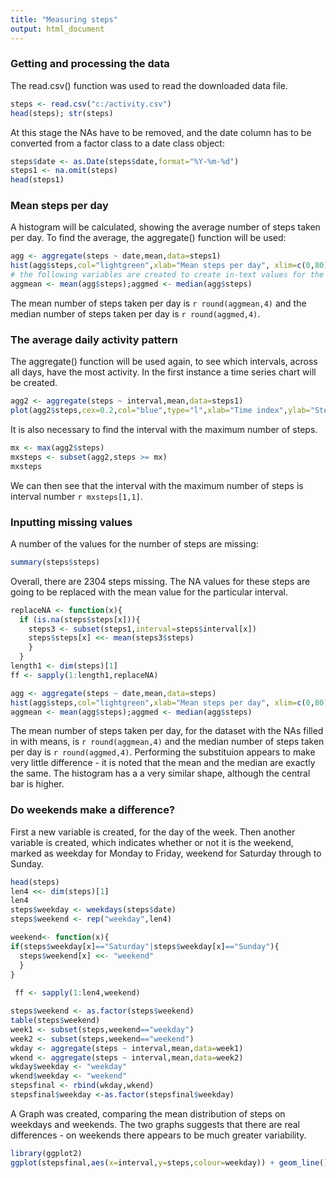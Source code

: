 ```yaml
---
title: "Measuring steps"
output: html_document
---
```


### Getting and processing the data

The read.csv() function was used to read the downloaded data file.  

```r
steps <- read.csv("c:/activity.csv")
head(steps); str(steps)
```
At this stage the NAs have to be removed, and the date column has to be converted from a factor class to a date class object:

```r
steps$date <- as.Date(steps$date,format="%Y-%m-%d")
steps1 <- na.omit(steps)
head(steps1)
```

### Mean steps per day

A histogram will be calculated, showing the average number of steps taken per day.  To find the average, the aggregate() function will be used:
```r
agg <- aggregate(steps ~ date,mean,data=steps1)
hist(agg$steps,col="lightgreen",xlab="Mean steps per day", xlim=c(0,80),main="Histogram of mean steps per day",breaks=12)
# the following variables are created to create in-text values for the mean and median, as seen immediately below this R code.
aggmean <- mean(agg$steps);aggmed <- median(agg$steps)
```
The mean number of steps taken per day is `r round(aggmean,4)` and the median number of steps taken per day is `r round(aggmed,4)`.




### The average daily activity pattern

The aggregate() function will be used again, to see which intervals, across all days, have the most activity.  In the first instance a time series chart will be created.
```r
agg2 <- aggregate(steps ~ interval,mean,data=steps1)
plot(agg2$steps,cex=0.2,col="blue",type="l",xlab="Time index",ylab="Steps taken",main="Time series of mean steps taken over the course of a day")

```

It is also necessary to find the interval with the maximum number of steps.

```r
mx <- max(agg2$steps)
mxsteps <- subset(agg2,steps >= mx)
mxsteps
```
We can then see that the interval with the maximum number of steps is interval number `r mxsteps[1,1]`.

### Inputting missing values

A number of the values for the number of steps are missing:
```r
summary(steps$steps)
```
Overall, there are 2304 steps missing.  The NA values for these steps are going to be replaced with the mean value for the particular interval.
```r
replaceNA <- function(x){
  if (is.na(steps$steps[x])){
    steps3 <- subset(steps1,interval=steps$interval[x])
    steps$steps[x] <<- mean(steps3$steps)
    }
  }
length1 <- dim(steps)[1]
ff <- sapply(1:length1,replaceNA)

agg <- aggregate(steps ~ date,mean,data=steps)
hist(agg$steps,col="lightgreen",xlab="Mean steps per day", xlim=c(0,80),main="Histogram of mean steps per day, NAs converted to interval means",breaks=12)
aggmean <- mean(agg$steps);aggmed <- median(agg$steps)
```
The mean number of steps taken per day, for the dataset with the NAs filled in with means, is `r round(aggmean,4)` and the median number of steps taken per day is `r round(aggmed,4)`.  Performing the substituion appears to make very little difference - it is noted that the mean and the median are exactly the same.  The histogram has a a very similar shape, although the central bar is higher.

### Do weekends make a difference?

First a new variable is created, for the day of the week.  Then another variable is created, which indicates whether or not it is the weekend, marked as weekday for Monday to Friday, weekend for Saturday through to Sunday.
```r

head(steps)
len4 <<- dim(steps)[1]
len4
steps$weekday <- weekdays(steps$date)
steps$weekend <- rep("weekday",len4)

weekend<- function(x){
if(steps$weekday[x]=="Saturday"|steps$weekday[x]=="Sunday"){
  steps$weekend[x] <<- "weekend"
  }
}
  
 ff <- sapply(1:len4,weekend) 

steps$weekend <- as.factor(steps$weekend)
table(steps$weekend)
week1 <- subset(steps,weekend=="weekday")
week2 <- subset(steps,weekend=="weekend")
wkday <- aggregate(steps ~ interval,mean,data=week1)
wkend <- aggregate(steps ~ interval,mean,data=week2)
wkday$weekday <- "weekday"
wkend$weekday <- "weekend"
stepsfinal <- rbind(wkday,wkend)
stepsfinal$weekday <-as.factor(stepsfinal$weekday)
```
A Graph was created, comparing the mean distribution of steps on weekdays and weekends.  The two graphs suggests that there are real differences - on weekends there appears to be much greater variability.  
```r
library(ggplot2)
ggplot(stepsfinal,aes(x=interval,y=steps,colour=weekday)) + geom_line() + facet_grid(weekday ~ .) + labs(y="Steps",x="Interval") + ggtitle("Comparison of steps taken on weekdays and on weekends")
```
